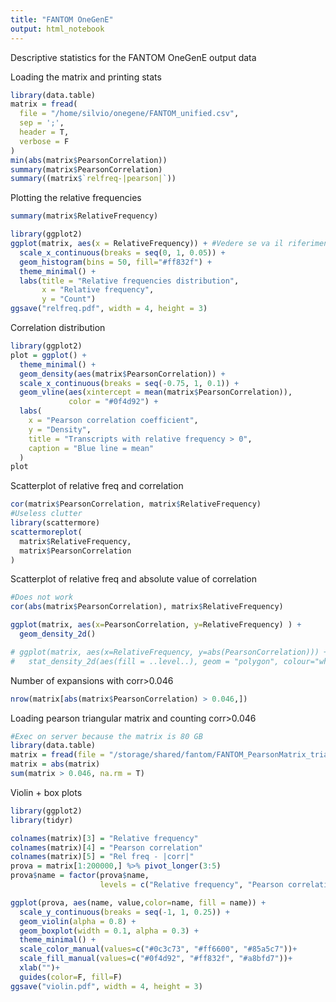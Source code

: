 ```yaml
---
title: "FANTOM OneGenE"
output: html_notebook
---
```

Descriptive statistics for the FANTOM OneGenE output data

Loading the matrix and printing stats
```r
library(data.table)
matrix = fread(
  file = "/home/silvio/onegene/FANTOM_unified.csv",
  sep = ';',
  header = T,
  verbose = F
)
min(abs(matrix$PearsonCorrelation))
summary(matrix$PearsonCorrelation)
summary((matrix$`relfreq-|pearson|`))
```
Plotting the relative frequencies
```r
summary(matrix$RelativeFrequency)

library(ggplot2)
ggplot(matrix, aes(x = RelativeFrequency)) + #Vedere se va il riferimento alla colonna
  scale_x_continuous(breaks = seq(0, 1, 0.05)) +
  geom_histogram(bins = 50, fill="#ff832f") +
  theme_minimal() +
  labs(title = "Relative frequencies distribution",
       x = "Relative frequency",
       y = "Count")
ggsave("relfreq.pdf", width = 4, height = 3)
```

Correlation distribution
```r
library(ggplot2)
plot = ggplot() +
  theme_minimal() +
  geom_density(aes(matrix$PearsonCorrelation)) +
  scale_x_continuous(breaks = seq(-0.75, 1, 0.1)) +
  geom_vline(aes(xintercept = mean(matrix$PearsonCorrelation)),
             color = "#0f4d92") +
  labs(
    x = "Pearson correlation coefficient",
    y = "Density",
    title = "Transcripts with relative frequency > 0",
    caption = "Blue line = mean"
  )
plot
```
Scatterplot of relative freq and correlation
```r
cor(matrix$PearsonCorrelation, matrix$RelativeFrequency)
#Useless clutter
library(scattermore)
scattermoreplot(
  matrix$RelativeFrequency,
  matrix$PearsonCorrelation
)
```
Scatterplot of relative freq and absolute value of correlation
```r
#Does not work
cor(abs(matrix$PearsonCorrelation), matrix$RelativeFrequency)

ggplot(matrix, aes(x=PearsonCorrelation, y=RelativeFrequency) ) +
  geom_density_2d()

# ggplot(matrix, aes(x=RelativeFrequency, y=abs(PearsonCorrelation))) +
#   stat_density_2d(aes(fill = ..level..), geom = "polygon", colour="white")
```
Number of expansions with corr>0.046
```r
nrow(matrix[abs(matrix$PearsonCorrelation) > 0.046,])
```
Loading pearson triangular matrix and counting corr>0.046
```r
#Exec on server because the matrix is 80 GB
library(data.table)
matrix = fread(file = "/storage/shared/fantom/FANTOM_PearsonMatrix_triangular.csv", sep = ',', header = T, verbose = F)
matrix = abs(matrix)
sum(matrix > 0.046, na.rm = T)
```

Violin + box plots
```r
library(ggplot2)
library(tidyr)

colnames(matrix)[3] = "Relative frequency"
colnames(matrix)[4] = "Pearson correlation"
colnames(matrix)[5] = "Rel freq - |corr|"
prova = matrix[1:200000,] %>% pivot_longer(3:5)
prova$name = factor(prova$name,
                    levels = c("Relative frequency", "Pearson correlation", "Rel freq - |corr|"))

ggplot(prova, aes(name, value,color=name, fill = name)) +
  scale_y_continuous(breaks = seq(-1, 1, 0.25)) +
  geom_violin(alpha = 0.8) +
  geom_boxplot(width = 0.1, alpha = 0.3) +
  theme_minimal() +
  scale_color_manual(values=c("#0c3c73", "#ff6600", "#85a5c7"))+
  scale_fill_manual(values=c("#0f4d92", "#ff832f", "#a8bfd7"))+
  xlab("")+
  guides(color=F, fill=F)
ggsave("violin.pdf", width = 4, height = 3)
```



